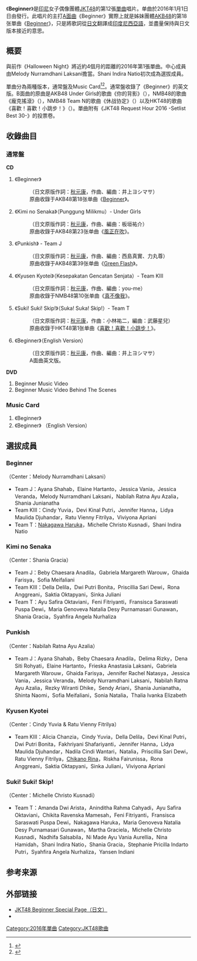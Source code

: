 {{otheruse
|subject=JKT48的單曲唱片
|other=其日本姊妹团体AKB48的同名单曲唱片
|Beginner (AKB48單曲)|Beginner
}}
{{noteTA
|1=zh-tw:印尼;zh-cn:印度尼西亚;zh-hk:印尼;
|2=zh-tw:團體;zh-cn:组合;zh-hk:組合;
}}
{{Infobox Single
| Name           = Beginner
| Artist         = [[JKT48|JKT48]]
| Cover          = 
| Caption        = 
| Album          = 
| B-side         = Kimi no Senaka<br/>Punkish<br/>Kyusen Kyotei<br/>Suki! Suki! Skip!<br/>Beginner（English Version）（通常盤）
| Released       = 2016年1月1日
| Format         = [[单曲|单曲]]
| Recorded       = 
| Genre          = 
| Length         = 
| Label          = {{link-id|Hits Records|Hits Records}}
| Writer         = [[秋元康|秋元康]]（日文原作詞）<br/>井上义正（作曲）
| Producer       = 秋元康
| Certification  = 
| Chart position = 
| Last single    = [[Halloween_Night_(JKT48單曲)|Halloween Night]]<br />（2015年）
| This single    = '''Beginner'''<br />（2016年）
| Next single    = [[勇往直前_(JKT48單曲)|Mae Shika Mukanee]]<br />（2016年）
}}
《'''Beginner'''》是[[印尼|印尼]]女子偶像團體[[JKT48|JKT48]]的第12張[[單曲|單曲]]唱片。单曲於2016年1月1日日由{{link-id|Hits Records|Hits Records}}發行。此唱片的主打[[A面曲|A面曲]]《Beginner》實際上就是姊妹團體[[AKB48|AKB48]]的第18张單曲《[[Beginner_(AKB48單曲)|Beginner]]》，只是將歌詞從[[日文|日文]]翻譯成[[印度尼西亞語|印度尼西亞語]]，並盡量保持與日文版本接近的意思。

== 概要 ==
與前作《Halloween Night》將近約4個月的距離的2016年第1張單曲。中心成員由Melody Nurramdhani Laksani擔當。Shani Indira Natio初次成為選拔成員。

單曲分為兩種版本，通常盤及Music Card<ref>{{cite news|url=http://jkt48.com/news/detail/id/452?lang=jp|script-title=ja:JKT48 12th シングル “Beginner”発売のご案内|language=ja|publisher=JKT48官方網站|date=2016年1月1日|accessdate=2017年3月15日|archive-date=2017年3月16日|archive-url=https://web.archive.org/web/20170316024319/http://jkt48.com/news/detail/id/452?lang=jp|dead-url=no}}</ref><ref>{{cite news|url=http://jkt48.com/news/detail/id/451?lang=jp|script-title=ja:Beginner Music Card先行発売のお知らせ|language=ja|publisher=JKT48官方網站|date=2015年12月31日|accessdate=2017年3月15日|archive-date=2017年3月16日|archive-url=https://web.archive.org/web/20170316024443/http://jkt48.com/news/detail/id/451?lang=jp|dead-url=no}}</ref>。通常盤收錄了《Beginner》的英文版。B面曲的原曲是AKB48 Under Girls的歌曲《你的背影》（{{lang|ja|君の背中}}），NMB48的歌曲《龐克搖滾》（{{lang|ja|パンキッシュ}}），NMB48 Team N的歌曲《休战协定》（{{lang|ja|休戦協定}}）以及HKT48的歌曲《喜歡！喜歡！小跳步！》（{{lang|ja|スキ！スキ！スキップ}}）。單曲附有《JKT48 Request Hour 2016 -Setlist Best 30-》的投票卷。

== 收錄曲目 ==
=== 通常盤 ===
'''CD'''
# 《Beginner》
#:（日文原版作詞：[[秋元康|秋元康]]，作曲、編曲：井上ヨシマサ）
#:原曲收錄于AKB48第18张单曲《[[Beginner_(AKB48單曲)|Beginner]]》。
# 《Kimi no Senaka》（Punggung Milikmu）- Under Girls
#:（日文原版作詞：[[秋元康|秋元康]]，作曲、編曲：板垣祐介）
#:原曲收錄于AKB48第23张单曲《[[風正在吹|風正在吹]]》。
# 《Punkish》 - Team J
#:（日文原版作詞：[[秋元康|秋元康]]，作曲、編曲：西島真實、力丸尊）
#:原曲收錄于AKB48第39张单曲《[[Green_Flash_(AKB48單曲)|Green Flash]]》。
# 《Kyusen Kyotei》（Kesepakatan Gencatan Senjata）- Team KIII
#:（日文原版作詞：[[秋元康|秋元康]]，作曲、編曲：you-me）
#:原曲收錄于NMB48第10张单曲《[[真不像我|真不像我]]》。
# 《Suki! Suki! Skip!》（Suka! Suka! Skip!）- Team T
#:（日文原版作詞：[[秋元康|秋元康]]，作曲：小林祐二，編曲：武藤星兒）
#:原曲收錄于HKT48第1张单曲《[[喜歡！喜歡！小跳步！|喜歡！喜歡！小跳步！]]》。
# 《Beginner》（English Version）
#:（日文原版作詞：[[秋元康|秋元康]]，作曲、編曲：井上ヨシマサ）
#:A面曲英文版。

'''DVD'''
# Beginner Music Video
# Beginner Music Video Behind The Scenes

=== Music Card ===
# 《Beginner》
# 《Beginner》 （English Version）

== 選拔成員 ==
=== Beginner ===
（Center：Melody Nurramdhani Laksani）
* Team J：Ayana Shahab，Elaine Hartanto，Jessica Vania，Jessica Veranda，Melody Nurramdhani Laksani，Nabilah Ratna Ayu Azalia，Shania Junianatha
* Team KIII：Cindy Yuvia，Devi Kinal Putri，Jennifer Hanna，Lidya Maulida Djuhandar，Ratu Vienny Fitrilya，Viviyona Apriani
* Team T：[[仲川遥香|Nakagawa Haruka]]，Michelle Christo Kusnadi，Shani Indira Natio

=== Kimi no Senaka ===
（Center：Shania Gracia）
* Team J：Beby Chaesara Anadila，Gabriela Margareth Warouw，Ghaida Farisya，Sofia Meifaliani
* Team KIII：Della Delila，Dwi Putri Bonita，Priscillia Sari Dewi，Rona Anggreani，Saktia Oktapyani，Sinka Juliani
* Team T：Ayu Safira Oktaviani，Feni Fitriyanti，Fransisca Saraswati Puspa Dewi，Maria Genoveva Natalia Desy Purnamasari Gunawan，Shania Gracia，Syahfira Angela Nurhaliza

=== Punkish ===
（Center：Nabilah Ratna Ayu Azalia）
* Team J：Ayana Shahab，Beby Chaesara Anadila，Delima Rizky，Dena Siti Rohyati，Elaine Hartanto，Frieska Anastasia Laksani，Gabriela Margareth Warouw，Ghaida Farisya，Jennifer Rachel Natasya，Jessica Vania，Jessica Veranda，Melody Nurramdhani Laksani，Nabilah Ratna Ayu Azalia，Rezky Wiranti Dhike，Sendy Ariani，Shania Junianatha，Shinta Naomi，Sofia Meifaliani，Sonia Natalia，Thalia Ivanka Elizabeth

=== Kyusen Kyotei ===
（Center：Cindy Yuvia & Ratu Vienny Fitrilya）
* Team KIII：Alicia Chanzia，Cindy Yuvia，Della Delila，Devi Kinal Putri，Dwi Putri Bonita，Fakhriyani Shafariyanti，Jennifer Hanna，Lidya Maulida Djuhandar，Nadila Cindi Wantari，Natalia，Priscillia Sari Dewi，Ratu Vienny Fitrilya，[[近野莉菜|Chikano Rina]]，Riskha Fairunissa，Rona Anggreani，Saktia Oktapyani，Sinka Juliani，Viviyona Apriani

=== Suki! Suki! Skip! ===
（Center：Michelle Christo Kusnadi）
* Team T：Amanda Dwi Arista，Aninditha Rahma Cahyadi，Ayu Safira Oktaviani，Chikita Ravenska Mamesah，Feni Fitriyanti，Fransisca Saraswati Puspa Dewi，Nakagawa Haruka，Maria Genoveva Natalia Desy Purnamasari Gunawan，Martha Graciela，Michelle Christo Kusnadi，Nadhifa Salsabila，Ni Made Ayu Vania Aurellia，Nina Hamidah，Shani Indira Natio，Shania Gracia，Stephanie Pricilla Indarto Putri，Syahfira Angela Nurhaliza，Yansen Indiani

== 参考来源 ==
{{Reflist}}

== 外部链接 ==
* [http://jkt48.com/beginner?lang=jp JKT48 Beginner Special Page（日文）]{{Wayback|url=http://jkt48.com/beginner?lang=jp |date=20170309173624 }}
* {{youtube|75LnlXWxKFQ|完整版MV}}

{{JKT48}}


[[Category:2016年單曲|Category:2016年單曲]]
[[Category:JKT48歌曲|Category:JKT48歌曲]]